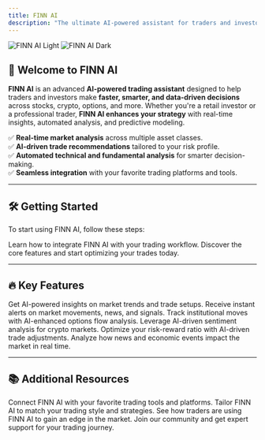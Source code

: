 ```yaml
---
title: FINN AI
description: "The ultimate AI-powered assistant for traders and investors."
---
```


<img
  className="block dark:hidden"
  src="/logo/DARK BLUE (1).png"
  alt="FINN AI Light"
/>
<img
  className="hidden dark:block"
  src="/logo/WHITE LOGO (1).png"
  alt="FINN AI Dark"
/>

## 🚀 Welcome to FINN AI

**FINN AI** is an advanced **AI-powered trading assistant** designed to help traders and investors make **faster, smarter, and data-driven decisions** across stocks, crypto, options, and more. Whether you're a retail investor or a professional trader, **FINN AI enhances your strategy** with real-time insights, automated analysis, and predictive modeling.

✅ **Real-time market analysis** across multiple asset classes.  
✅ **AI-driven trade recommendations** tailored to your risk profile.  
✅ **Automated technical and fundamental analysis** for smarter decision-making.  
✅ **Seamless integration** with your favorite trading platforms and tools.  

---

## 🛠 Getting Started

To start using FINN AI, follow these steps:

<CardGroup cols={2}>
  <Card
    title="Set Up FINN AI"
    icon="plug"
    href="/docs/setup"
  >
    Learn how to integrate FINN AI with your trading workflow.
  </Card>
  <Card
    title="Quick Start Guide"
    icon="rocket"
    href="/docs/getting-started"
  >
    Discover the core features and start optimizing your trades today.
  </Card>
</CardGroup>

---

## 🔥 Key Features

<CardGroup cols={2}>
  <Card
    title="AI Trade Analysis"
    icon="chart-line"
    href="/docs/features/trade-analysis"
  >
    Get AI-powered insights on market trends and trade setups.
  </Card>
  <Card
    title="Real-time Alerts"
    icon="bell"
    href="/docs/features/alerts"
  >
    Receive instant alerts on market movements, news, and signals.
  </Card>
  <Card
    title="Options Flow & Unusual Activity"
    icon="eye"
    href="/docs/features/options-flow"
  >
    Track institutional moves with AI-enhanced options flow analysis.
  </Card>
  <Card
    title="Crypto AI Sentiment"
    icon="bitcoin"
    href="/docs/features/crypto-sentiment"
  >
    Leverage AI-driven sentiment analysis for crypto markets.
  </Card>
  <Card
    title="Risk Management"
    icon="shield-alt"
    href="/docs/features/risk-management"
  >
    Optimize your risk-reward ratio with AI-driven trade adjustments.
  </Card>
  <Card
    title="News & Market Impact AI"
    icon="newspaper"
    href="/docs/features/news-impact"
  >
    Analyze how news and economic events impact the market in real time.
  </Card>
</CardGroup>

---

## 📚 Additional Resources

<CardGroup cols={2}>
  <Card
    title="API & Integrations"
    icon="code"
    href="/docs/api"
  >
    Connect FINN AI with your favorite trading tools and platforms.
  </Card>
  <Card
    title="Customization"
    icon="palette"
    href="/docs/customization"
  >
    Tailor FINN AI to match your trading style and strategies.
  </Card>
  <Card
    title="Case Studies"
    icon="star"
    href="/docs/case-studies"
  >
    See how traders are using FINN AI to gain an edge in the market.
  </Card>
  <Card
    title="Support & Community"
    icon="headset"
    href="/docs/support"
  >
    Join our community and get expert support for your trading journey.
  </Card>
</CardGroup>
